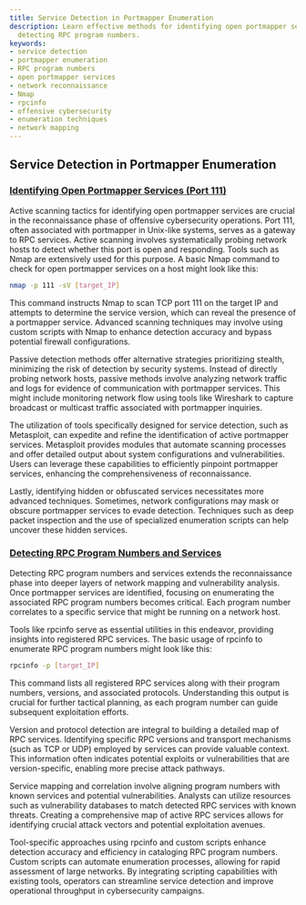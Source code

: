 ```yaml
---
title: Service Detection in Portmapper Enumeration
description: Learn effective methods for identifying open portmapper services and
  detecting RPC program numbers.
keywords:
- service detection
- portmapper enumeration
- RPC program numbers
- open portmapper services
- network reconnaissance
- Nmap
- rpcinfo
- offensive cybersecurity
- enumeration techniques
- network mapping
---
```


## Service Detection in Portmapper Enumeration

### [Identifying Open Portmapper Services (Port 111)](offensive/network/enumeration/portmapper_enumeration/service_detection/identifying_open_portmapper_services_port_111)

Active scanning tactics for identifying open portmapper services are crucial in the reconnaissance phase of offensive cybersecurity operations. Port 111, often associated with portmapper in Unix-like systems, serves as a gateway to RPC services. Active scanning involves systematically probing network hosts to detect whether this port is open and responding. Tools such as Nmap are extensively used for this purpose. A basic Nmap command to check for open portmapper services on a host might look like this:

```bash
nmap -p 111 -sV [target_IP]
```

This command instructs Nmap to scan TCP port 111 on the target IP and attempts to determine the service version, which can reveal the presence of a portmapper service. Advanced scanning techniques may involve using custom scripts with Nmap to enhance detection accuracy and bypass potential firewall configurations.

Passive detection methods offer alternative strategies prioritizing stealth, minimizing the risk of detection by security systems. Instead of directly probing network hosts, passive methods involve analyzing network traffic and logs for evidence of communication with portmapper services. This might include monitoring network flow using tools like Wireshark to capture broadcast or multicast traffic associated with portmapper inquiries.

The utilization of tools specifically designed for service detection, such as Metasploit, can expedite and refine the identification of active portmapper services. Metasploit provides modules that automate scanning processes and offer detailed output about system configurations and vulnerabilities. Users can leverage these capabilities to efficiently pinpoint portmapper services, enhancing the comprehensiveness of reconnaissance.

Lastly, identifying hidden or obfuscated services necessitates more advanced techniques. Sometimes, network configurations may mask or obscure portmapper services to evade detection. Techniques such as deep packet inspection and the use of specialized enumeration scripts can help uncover these hidden services.

### [Detecting RPC Program Numbers and Services](offensive/network/enumeration/portmapper_enumeration/service_detection/detecting_rpc_program_numbers_and_services)

Detecting RPC program numbers and services extends the reconnaissance phase into deeper layers of network mapping and vulnerability analysis. Once portmapper services are identified, focusing on enumerating the associated RPC program numbers becomes critical. Each program number correlates to a specific service that might be running on a network host.

Tools like rpcinfo serve as essential utilities in this endeavor, providing insights into registered RPC services. The basic usage of rpcinfo to enumerate RPC program numbers might look like this:

```bash
rpcinfo -p [target_IP]
```

This command lists all registered RPC services along with their program numbers, versions, and associated protocols. Understanding this output is crucial for further tactical planning, as each program number can guide subsequent exploitation efforts.

Version and protocol detection are integral to building a detailed map of RPC services. Identifying specific RPC versions and transport mechanisms (such as TCP or UDP) employed by services can provide valuable context. This information often indicates potential exploits or vulnerabilities that are version-specific, enabling more precise attack pathways.

Service mapping and correlation involve aligning program numbers with known services and potential vulnerabilities. Analysts can utilize resources such as vulnerability databases to match detected RPC services with known threats. Creating a comprehensive map of active RPC services allows for identifying crucial attack vectors and potential exploitation avenues.

Tool-specific approaches using rpcinfo and custom scripts enhance detection accuracy and efficiency in cataloging RPC program numbers. Custom scripts can automate enumeration processes, allowing for rapid assessment of large networks. By integrating scripting capabilities with existing tools, operators can streamline service detection and improve operational throughput in cybersecurity campaigns.